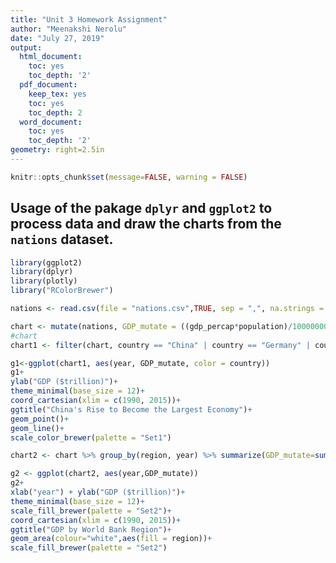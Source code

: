 ```yaml
---
title: "Unit 3 Homework Assignment"
author: "Meenakshi Nerolu"
date: "July 27, 2019"
output:
  html_document:
    toc: yes
    toc_depth: '2'
  pdf_document:
    keep_tex: yes
    toc: yes
    toc_depth: 2
  word_document:
    toc: yes
    toc_depth: '2'
geometry: right=2.5in
---
```


```r
knitr::opts_chunk$set(message=FALSE, warning = FALSE)
```

## Usage of the pakage ```dplyr``` and ```ggplot2``` to process data and draw the charts from the ```nations``` dataset.

```r
library(ggplot2)
library(dplyr)
library(plotly)
library("RColorBrewer")
```

```r
nations <- read.csv(file = "nations.csv",TRUE, sep = ",", na.strings = TRUE)
```

```r
chart <- mutate(nations, GDP_mutate = ((gdp_percap*population)/1000000000000))
#chart
chart1 <- filter(chart, country == "China" | country == "Germany" | country == "Japan" | country == "United States")
```

```r
g1<-ggplot(chart1, aes(year, GDP_mutate, color = country))
g1+
ylab("GDP ($trillion)")+
theme_minimal(base_size = 12)+
coord_cartesian(xlim = c(1990, 2015))+
ggtitle("China's Rise to Become the Largest Economy")+
geom_point()+
geom_line()+
scale_color_brewer(palette = "Set1")
```

```r
chart2 <- chart %>% group_by(region, year) %>% summarize(GDP_mutate=sum(GDP_mutate, na.rm = TRUE))
```

```r
g2 <- ggplot(chart2, aes(year,GDP_mutate))
g2+ 
xlab("year") + ylab("GDP ($trillion)")+
theme_minimal(base_size = 12)+
scale_fill_brewer(palette = "Set2")+
coord_cartesian(xlim = c(1990, 2015))+
ggtitle("GDP by World Bank Region")+
geom_area(colour="white",aes(fill = region))+
scale_fill_brewer(palette = "Set2")
```

